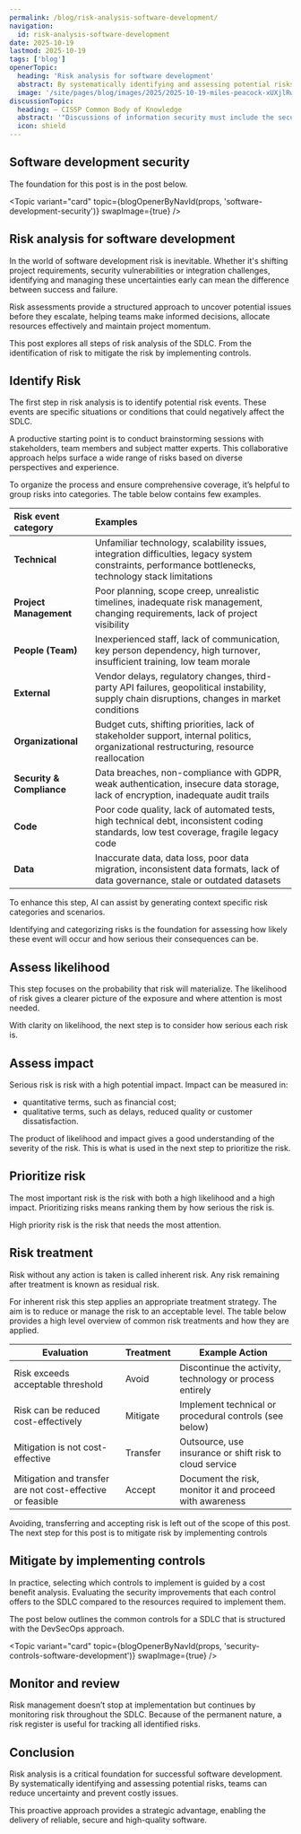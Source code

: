 ```yaml
---
permalink: /blog/risk-analysis-software-development/
navigation:
  id: risk-analysis-software-development
date: 2025-10-19
lastmod: 2025-10-19
tags: ['blog']
openerTopic:
  heading: 'Risk analysis for software development'
  abstract: By systematically identifying and assessing potential risks, teams can reduce uncertainty and prevent costly issues.
  image: '/site/pages/blog/images/2025/2025-10-19-miles-peacock-xUXjlRw9Tm8-unsplash.jpg'
discussionTopic:
  heading: – CISSP Common Body of Knowledge
  abstract: '"Discussions of information security must include the security of the software powering those information systems"'
  icon: shield
---
```



## Software development security

The foundation for this post is in the post below.

<Topic variant="card" topic={blogOpenerByNavId(props, 'software-development-security')} swapImage={true} />

## Risk analysis for software development

In the world of software development risk is inevitable. Whether it's shifting
project requirements, security vulnerabilities or integration challenges,
identifying and managing these uncertainties early can mean the difference
between success and failure.

Risk assessments provide a structured approach to uncover potential issues
before they escalate, helping teams make informed decisions, allocate resources
effectively and maintain project momentum.

This post explores all steps of risk analysis of the SDLC. From the
identification of risk to mitigate the risk by implementing controls.

## Identify Risk

The first step in risk analysis is to identify potential risk events. These
events are specific situations or conditions that could negatively affect the
SDLC.

A productive starting point is to conduct brainstorming sessions with
stakeholders, team members and subject matter experts. This collaborative
approach helps surface a wide range of risks based on diverse perspectives and
experience.

To organize the process and ensure comprehensive coverage, it’s helpful to group
risks into categories. The table below contains few examples.

| Risk event category       | Examples                                                                                                                                              |
| :------------------------ | :---------------------------------------------------------------------------------------------------------------------------------------------------- |
| **Technical**             | Unfamiliar technology, scalability issues, integration difficulties, legacy system constraints, performance bottlenecks, technology stack limitations |
| **Project Management**    | Poor planning, scope creep, unrealistic timelines, inadequate risk management, changing requirements, lack of project visibility                      |
| **People (Team)**         | Inexperienced staff, lack of communication, key person dependency, high turnover, insufficient training, low team morale                              |
| **External**              | Vendor delays, regulatory changes, third-party API failures, geopolitical instability, supply chain disruptions, changes in market conditions         |
| **Organizational**        | Budget cuts, shifting priorities, lack of stakeholder support, internal politics, organizational restructuring, resource reallocation                 |
| **Security & Compliance** | Data breaches, non-compliance with GDPR, weak authentication, insecure data storage, lack of encryption, inadequate audit trails                      |
| **Code**                  | Poor code quality, lack of automated tests, high technical debt, inconsistent coding standards, low test coverage, fragile legacy code                |
| **Data**                  | Inaccurate data, data loss, poor data migration, inconsistent data formats, lack of data governance, stale or outdated datasets                       |

To enhance this step, AI can assist by generating context specific risk
categories and scenarios.

Identifying and categorizing risks is the foundation for assessing how likely
these event will occur and how serious their consequences can be.

## Assess likelihood

This step focuses on the probability that risk will materialize. The likelihood
of risk gives a clearer picture of the exposure and where attention is most
needed.

With clarity on likelihood, the next step is to consider how serious each risk
is.

## Assess impact

Serious risk is risk with a high potential impact. Impact can be measured in:

- quantitative terms, such as financial cost;
- qualitative terms, such as delays, reduced quality or customer dissatisfaction.

The product of likelihood and impact gives a good understanding of the severity
of the risk. This is what is used in the next step to prioritize the risk.

## Prioritize risk

The most important risk is the risk with both a high likelihood and a high
impact. Prioritizing risks means ranking them by how serious the risk is.

High priority risk is the risk that needs the most attention.

## Risk treatment

Risk without any action is taken is called inherent risk. Any risk remaining
after treatment is known as residual risk.

For inherent risk this step applies an appropriate treatment strategy. The aim
is to reduce or manage the risk to an acceptable level. The table below provides
a high level overview of common risk treatments and how they are applied.

| Evaluation                                                 | Treatment | Example Action                                            |
| ---------------------------------------------------------- | --------- | --------------------------------------------------------- |
| Risk exceeds acceptable threshold                          | Avoid     | Discontinue the activity, technology or process entirely |
| Risk can be reduced cost-effectively                       | Mitigate  | Implement technical or procedural controls (see below)    |
| Mitigation is not cost-effective                           | Transfer  | Outsource, use insurance or shift risk to cloud service  |
| Mitigation and transfer are not cost-effective or feasible | Accept    | Document the risk, monitor it and proceed with awareness |

Avoiding, transferring and accepting risk is left out of the scope of this post.
The next step for this post is to mitigate risk by implementing controls

## Mitigate by implementing controls

In practice, selecting which controls to implement is guided by a cost benefit
analysis. Evaluating the security improvements that each control offers to the
SDLC compared to the resources required to implement them.

The post below outlines the common controls for a SDLC that is structured with
the DevSecOps approach.

<Topic variant="card" topic={blogOpenerByNavId(props, 'security-controls-software-development')} swapImage={true} />

## Monitor and review

Risk management doesn’t stop at implementation but continues by monitoring risk
throughout the SDLC. Because of the permanent nature, a risk register is useful
for tracking all identified risks.

## Conclusion

Risk analysis is a critical foundation for successful software development. By
systematically identifying and assessing potential risks, teams can reduce
uncertainty and prevent costly issues.

This proactive approach provides a strategic advantage, enabling the delivery of
reliable, secure and high-quality software.
